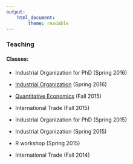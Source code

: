```yaml
---
output: 
    html_document:
        theme: readable
---
```


### Teaching

#### Classes:

- Industrial Organization for PhD (Spring 2016)

- [Industrial Organization](teaching/io.html) (Spring 2016)

- [Quantitative Economics](teaching/qe.html) (Fall 2015)

- International Trade (Fall 2015)

- Industrial Organization for PhD (Spring 2015)

- Industrial Organization (Spring 2015)

- R workshop (Spring 2015)

- International Trade (Fall 2014)